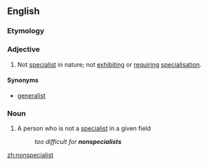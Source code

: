 ==English==

===Etymology===

{{prefix|non|specialist}}

===Adjective===
{{en-adj|-}}

# Not [[specialist]] in nature; not [[exhibit]]ing or [[require|requiring]] [[specialisation]].

====Synonyms====
*[[generalist]]

===Noun===
{{en-noun}}

# A person who is not a [[specialist]] in a given field
#: ''too difficult for '''nonspecialists'''''

[[zh:nonspecialist]]